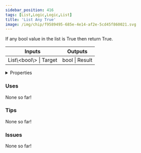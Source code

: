 ```yaml
---
sidebar_position: 416
tags: [List,Logic,Logic,List]
title: 'List Any True'
image: /img/chip/f9589495-685e-4e14-af2e-5cd45f860021.svg
---
```


If any bool value in the list is True then return True.



<IChip uuid="f9589495-685e-4e14-af2e-5cd45f860021"/>

<table><thead><tr><th>Inputs</th><th>Outputs</th></tr></thead><tbody><tr><td>List\&lt;bool\&gt; | Target</td><td>bool | Result</td></tr></tbody></table>

<details>
  <summary>Properties</summary>
  <div>
    <div>
    <table>
      <tbody>
        <tr>
          <td>Is beta required?</td>
          <td>No</td>
        </tr>
        <tr>
          <td>Is chip a trolling risk?</td>
          <td>No</td>
        </tr>
        <tr>
          <td>Is chip a role assignment risk?</td>
          <td>No</td>
        </tr>
        <tr>
          <td>Chip UUID</td>
          <td>f9589495-685e-4e14-af2e-5cd45f860021</td>
        </tr>
        <tr>
          <td>Room availability</td>
          <td>Available everywhere</td>
        </tr>
      </tbody>
    </table>
    </div>
  </div>
</details>

### Uses

None so far!

### Tips

None so far!

### Issues

None so far!